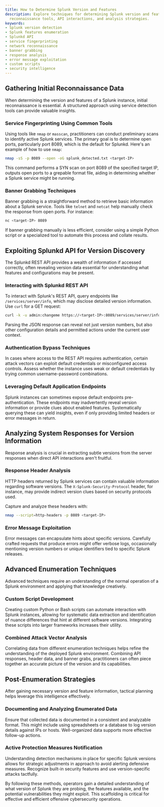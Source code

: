 ```yaml
---
title: How to Determine Splunk Version and Features
description: Explore techniques for determining Splunk version and features using
  reconnaissance tools, API interactions, and analysis strategies.
keywords:
- Splunk version detection
- Splunk features enumeration
- Splunkd API
- service fingerprinting
- network reconnaissance
- banner grabbing
- response analysis
- error message exploitation
- custom scripts
- security intelligence
---
```


## Gathering Initial Reconnaissance Data

When determining the version and features of a Splunk instance, initial reconnaissance is essential. A structured approach using service detection tools can provide valuable insights.

### Service Fingerprinting Using Common Tools

Using tools like `nmap` or `masscan`, practitioners can conduct preliminary scans to identify active Splunk services. The primary goal is to determine open ports, particularly port 8089, which is the default for Splunkd. Here's an example of how to use `nmap`:

```bash
nmap -sS -p 8089 --open -oG splunk_detected.txt <target-IP>
```

This command performs a SYN scan on port 8089 of the specified target IP, outputs open ports to a grepable format file, aiding in determining whether a Splunk service might be running.

### Banner Grabbing Techniques

Banner grabbing is a straightforward method to retrieve basic information about a Splunk service. Tools like `telnet` and `netcat` help manually check the response from open ports. For instance:

```bash
nc <target-IP> 8089
```

If banner grabbing manually is less efficient, consider using a simple Python script or a specialized tool to automate this process and collate results.

## Exploiting Splunkd API for Version Discovery

The Splunkd REST API provides a wealth of information if accessed correctly, often revealing version data essential for understanding what features and configurations may be present.

### Interacting with Splunkd REST API

To interact with Splunk's REST API, query endpoints like `/services/server/info`, which may disclose detailed version information. Use `curl` for a GET request:

```bash
curl -k -u admin:changeme https://<target-IP>:8089/services/server/info
```

Parsing the JSON response can reveal not just version numbers, but also other configuration details and permitted actions under the current user context.

### Authentication Bypass Techniques

In cases where access to the REST API requires authentication, certain attack vectors can exploit default credentials or misconfigured access controls. Assess whether the instance uses weak or default credentials by trying common username-password combinations.

### Leveraging Default Application Endpoints

Splunk instances can sometimes expose default endpoints pre-authentication. These endpoints may inadvertently reveal version information or provide clues about enabled features. Systematically querying these can yield insights, even if only providing limited headers or error messages in return.

## Analyzing System Responses for Version Information

Response analysis is crucial in extracting subtle versions from the server responses when direct API interactions aren't fruitful.

### Response Header Analysis

HTTP headers returned by Splunk services can contain valuable information regarding software versions. The `X-Splunk-Security-Protocol` header, for instance, may provide indirect version clues based on security protocols used.

Capture and analyze these headers with:

```bash
nmap --script=http-headers -p 8089 <target-IP>
```

### Error Message Exploitation

Error messages can encapsulate hints about specific versions. Carefully crafted requests that produce errors might offer verbose logs, occasionally mentioning version numbers or unique identifiers tied to specific Splunk releases.

## Advanced Enumeration Techniques

Advanced techniques require an understanding of the normal operation of a Splunk environment and applying that knowledge creatively.

### Custom Script Development

Creating custom Python or Bash scripts can automate interaction with Splunk instances, allowing for systematic data extraction and identification of nuance differences that hint at different software versions. Integrating these scripts into larger frameworks increases their utility.

### Combined Attack Vector Analysis

Correlating data from different enumeration techniques helps refine the understanding of the deployed Splunk environment. Combining API responses, header data, and banner grabs, practitioners can often piece together an accurate picture of the version and its capabilities.

## Post-Enumeration Strategies

After gaining necessary version and feature information, tactical planning helps leverage this intelligence effectively.

### Documenting and Analyzing Enumerated Data

Ensure that collected data is documented in a consistent and analyzable format. This might include using spreadsheets or a database to log version details against IPs or hosts. Well-organized data supports more effective follow-up actions.

### Active Protection Measures Notification

Understanding detection mechanisms in place for specific Splunk versions allows for strategic adjustments in approach to avoid alerting defensive measures. Recognize built-in security features and use version-specific attacks tactfully.

By following these methods, operators gain a detailed understanding of what version of Splunk they are probing, the features available, and the potential vulnerabilities they might exploit. This scaffolding is critical for effective and efficient offensive cybersecurity operations.